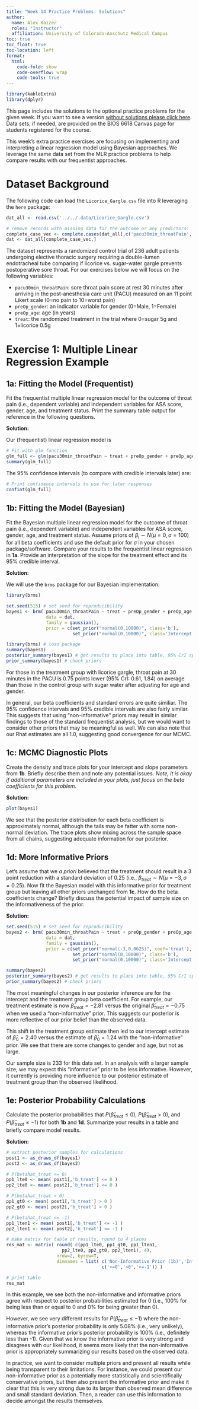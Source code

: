 ```yaml
---
title: "Week 14 Practice Problems: Solutions"
author: 
  name: Alex Kaizer
  roles: "Instructor"
  affiliation: University of Colorado-Anschutz Medical Campus
toc: true
toc_float: true
toc-location: left
format:
  html:
    code-fold: show
    code-overflow: wrap 
    code-tools: true
---
```


```r
library(kableExtra)
library(dplyr)
```

This page includes the solutions to the optional practice problems for the given week. If you want to see a version [without solutions please click here](/labs/prac14/index.qmd). Data sets, if needed, are provided on the BIOS 6618 Canvas page for students registered for the course.

This week's extra practice exercises are focusing on implementing and interpreting a linear regression model using Bayesian approaches. We leverage the same data set from the MLR practice problems to help compare results with our frequentist approaches.

# Dataset Background

The following code can load the `Licorice_Gargle.csv` file into R leveraging the `here` package:

```r
dat_all <- read.csv('../../.data/Licorice_Gargle.csv')

# remove records with missing data for the outcome or any predictors:
complete_case_vec <- complete.cases(dat_all[,c('pacu30min_throatPain','preOp_gender','preOp_age','treat')]) # creates a vector of TRUE or FALSE for each row if the cases are complete (i.e., no NA values)
dat <- dat_all[complete_case_vec,]
```

The dataset represents a randomized control trial of 236 adult patients undergoing elective thoracic surgery requiring a double-lumen endotracheal tube comparing if licorice vs. sugar-water gargle prevents postoperative sore throat. For our exercises below we will focus on the following variables:

* `pacu30min_throatPain`: sore throat pain score at rest 30 minutes after arriving in the post-anesthesia care unit (PACU) measured on an 11 point Likert scale (0=no pain to 10=worst pain)
* `preOp_gender`: an indicator variable for gender (0=Male, 1=Female)
* `preOp_age`: age (in years)
* `treat`: the randomized treatment in the trial where 0=sugar 5g and 1=licorice 0.5g


# Exercise 1: Multiple Linear Regression Example

## 1a: Fitting the Model (Frequentist)

Fit the frequentist multiple linear regression model for the outcome of throat pain (i.e., dependent variable) and independent variables for ASA score, gender, age, and treatment status. Print the summary table output for reference in the following questions.

**Solution:**

Our (frequentist) linear regression model is

```r
# Fit with glm function
glm_full <- glm(pacu30min_throatPain ~ treat + preOp_gender + preOp_age, data=dat)
summary(glm_full)
```

The 95% confidence intervals (to compare with credible intervals later) are:

```r
# Print confidence intervals to use for later responses
confint(glm_full)
```


## 1b: Fitting the Model (Bayesian)

Fit the Bayesian multiple linear regression model for the outcome of throat pain (i.e., dependent variable) and independent variables for ASA score, gender, age, and treatment status. Assume priors of $\beta_i \sim N(\mu=0,\sigma=100)$ for all beta coefficients and use the default prior for $\sigma$ in your chosen package/software. Compare your results to the frequentist linear regression in **1a**. Provide an interpretation of the slope for the treatment effect and its 95% credible interval.

**Solution:**

We will use the `brms` package for our Bayesian implementation:

```r
library(brms)

set.seed(515) # set seed for reproducibility
bayes1 <- brm( pacu30min_throatPain ~ treat + preOp_gender + preOp_age, 
               data = dat,
               family = gaussian(),
               prior = c(set_prior("normal(0,10000)", class='b'),
                         set_prior("normal(0,10000)", class='Intercept')) )
```

```r
library(brms) # load package
summary(bayes1)
posterior_summary(bayes1) # get results to place into table, 95% CrI specifically
prior_summary(bayes1) # check priors
```

For those in the treatment group with licorice gargle, throat pain at 30 minutes in the PACU is 0.75 points lower (95% CrI: 0.61, 1.84) on average than those in the control group with sugar water after adjusting for age and gender.

In general, our beta coefficients and standard errors are quite similiar. The 95% confidence intervals and 95% credible intervals are also fairly similar. This suggests that using "non-informative" priors may result in similar findings to those of the standard frequentist analysis, but we would want to consider other priors that may be meaningful as well. We can also note that our Rhat estimates are all 1.0, suggesting good convergence for our MCMC.

## 1c: MCMC Diagnostic Plots

Create the density and trace plots for your intercept and slope parameters from **1b**. Briefly describe them and note any potential issues. *Note, it is okay if additional parameters are included in your plots, just focus on the beta coefficients for this problem.*

**Solution:**

```r
plot(bayes1)
```

We see that the posterior distribution for each beta coefficient is approximately normal, although the tails may be fatter with some non-normal deviation. The trace plots show mixing across the sample space from all chains, suggesting adequate information for our posterior.


## 1d: More Informative Priors

Let's assume that we *a priori* believed that the treatment should result in a 3 point reduction with a standard deviation of 0.25 (i.e., $\beta_{treat} \sim N(\mu=-3,\sigma=0.25)$. Now fit the Bayesian model with this informative prior for treatment group but leaving all other priors unchanged from **1c**. How do the beta coefficients change? Briefly discuss the potential impact of sample size on the informativeness of the prior.

**Solution:**

```r
set.seed(515) # set seed for reproducibility
bayes2 <- brm( pacu30min_throatPain ~ treat + preOp_gender + preOp_age, 
               data = dat,
               family = gaussian(),
               prior = c(set_prior("normal(-3,0.0625)", coef='treat'),
                         set_prior("normal(0,10000)", class='b'),
                         set_prior("normal(0,10000)", class='Intercept')) )
```

```r
summary(bayes2)
posterior_summary(bayes2) # get results to place into table, 95% CrI specifically
prior_summary(bayes2) # check priors
```

The most meaningful changes in our posterior inference are for the intercept and the treatment group beta coefficient. For example, our treatment estimate is now $\hat{\beta}_{treat}=-2.81$ versus the original $\hat{\beta}_{treat}=-0.75$ when we used a "non-informative" prior. This suggests our posterior is more reflective of our prior belief than the observed data.

This shift in the treatment group estimate then led to our intercept estimate of $\hat{\beta}_{0}=2.40$ versus the estimate of $\hat{\beta}_{0}=1.24$ with the "non-informative" prior. We see that there are some changes to gender and age, but not as large.

Our sample size is 233 for this data set. In an analysis with a larger sample size, we may expect this "informative" prior to be less informative. However, it currently is providing more influence to our posterior estimate of treatment group than the observed likelihood.



## 1e: Posterior Probability Calculations

Calculate the posterior probabilities that $P(\hat{\beta}_{treat} \leq 0)$, $P(\hat{\beta}_{treat} > 0)$, and $P(\hat{\beta}_{treat} \leq -1)$ for both **1b** and **1d**. Summarize your results in a table and briefly compare model results.

**Solution:**

```r
# extract posterior samples for calculations
post1 <- as_draws_df(bayes1)
post2 <- as_draws_df(bayes2)

# P(betahat_treat <= 0)
pp1_lte0 <- mean( post1[,'b_treat'] <= 0 )
pp2_lte0 <- mean( post2[,'b_treat'] <= 0 )

# P(betahat_treat > 0)
pp1_gt0 <- mean( post1[,'b_treat'] > 0 )
pp2_gt0 <- mean( post2[,'b_treat'] > 0 )

# P(betahat_treat <= -1)
pp1_lten1 <- mean( post1[,'b_treat'] <= -1 )
pp2_lten1 <- mean( post2[,'b_treat'] <= -1 )

# make matrix for table of results, round to 4 places
res_mat <- matrix( round( c(pp1_lte0, pp1_gt0, pp1_lten1, 
                     pp2_lte0, pp2_gt0, pp2_lten1), 4), 
                   nrow=2, byrow=T,
                   dimnames = list( c('Non-Informative Prior (1b)','Informative Prior (1d)') ,
                                    c('<=0','>0','<=-1')) )

# print table
res_mat
```

In this example, we see both the non-informative and informative priors agree with respect to posterior probabilities estimated for 0 (i.e., 100% for being less than or equal to 0 and 0% for being greater than 0). 

However, we see very different results for $P(\hat{\beta}_{treat} \leq -1$) where the non-informative prior's posterior probability is only 5.08% (i.e., very unlikely), whereas the informative prior's posterior probability is 100% (i.e., definitely less than -1). Given that we know the informative prior is very strong and disagrees with our likelihood, it seems more likely that the non-informative prior is appropriately summarizing our results based on the observed data. 

In practice, we want to consider multiple priors and present all results while being transparent to their limitations. For instance, we could present our non-informative prior as a potentially more statistically and scientifically conservative priors, but then also present the informative prior and make it clear that this is very strong due to its larger than observed mean difference and small standard deviation. Then, a reader can use this information to decide amongst the results themselves. 

